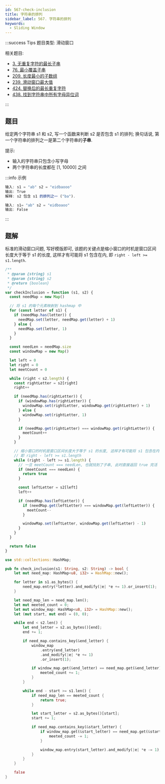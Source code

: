 ```yaml
---
id: 567-check-inclusion
title: 字符串的排列
sidebar_label: 567. 字符串的排列
keywords:
  - Sliding Window
---
```


:::success Tips
题目类型: 滑动窗口

相关题目:

- [3. 无重复字符的最长子串](/leetcode/medium/3-length-of-longest-substring)
- [76. 最小覆盖子串](/leetcode/hard/76-min-window)
- [209. 长度最小的子数组](/leetcode/medium/209-min-sub-array-len)
- [239. 滑动窗口最大值](/leetcode/hard/239-max-sliding-window)
- [424. 替换后的最长重复字符](/leetcode/medium/424-character-replacement)
- [438. 找到字符串中所有字母异位词](/leetcode/medium/438-find-anagrams)

:::

## 题目

给定两个字符串 s1 和 s2, 写一个函数来判断 s2 是否包含 s1 的排列; 换句话说, 第一个字符串的排列之一是第二个字符串的**子串**.

提示:

- 输入的字符串只包含小写字母
- 两个字符串的长度都在 [1, 10000] 之间

:::info 示例

```ts
输入: s1 = "ab" s2 = "eidbaooo"
输出: True
解释: s2 包含 s1 的排列之一 ("ba").
```

```ts
输入: s1= "ab" s2 = "eidboaoo"
输出: False

```

:::

## 题解

标准的滑动窗口问题, 写好模版即可, 该题的关键点是缩小窗口的时机是窗口区间长度大于等于 s1 的长度, 这样才有可能将 s1 包含在内, 即 `right - left >= s1.length`.


<Tabs>
  <TabItem value="JavaScript" label="JavaScript" default>

```ts
/**
 * @param {string} s1
 * @param {string} s2
 * @return {boolean}
 */
var checkInclusion = function (s1, s2) {
  const needMap = new Map()

  // 将 s1 的每个元素映射到 hashmap 中
  for (const letter of s1) {
    if (needMap.has(letter)) {
      needMap.set(letter, needMap.get(letter) + 1)
    } else {
      needMap.set(letter, 1)
    }
  }

  const needLen = needMap.size
  const windowMap = new Map()

  let left = 0
  let right = 0
  let meetCount = 0

  while (right < s2.length) {
    const rightLetter = s2[right]
    right++

    if (needMap.has(rightLetter)) {
      if (windowMap.has(rightLetter)) {
        windowMap.set(rightLetter, windowMap.get(rightLetter) + 1)
      } else {
        windowMap.set(rightLetter, 1)
      }

      if (needMap.get(rightLetter) === windowMap.get(rightLetter)) {
        meetCount++
      }
    }

    // 缩小窗口的时机是窗口区间长度大于等于 s1 的长度, 这样才有可能将 s1 包含在内
    // 即 right - left >= s1.length
    while (right - left >= s1.length) {
      // 一旦 meetCount === needLen, 也就找到了子串, 此时直接返回 true 完活
      if (meetCount === needLen) {
        return true
      }

      const leftLetter = s2[left]
      left++

      if (needMap.has(leftLetter)) {
        if (needMap.get(leftLetter) === windowMap.get(leftLetter)) {
          meetCount--
        }

        windowMap.set(leftLetter, windowMap.get(leftLetter) - 1)
      }
    }
  }

  return false
}
```

</TabItem>
<TabItem value="Rust" label="Rust">

```rust
use std::collections::HashMap;

pub fn check_inclusion(s1: String, s2: String) -> bool {
    let mut need_map: HashMap<u8, i32> = HashMap::new();

    for letter in s1.as_bytes() {
        need_map.entry(*letter).and_modify(|e| *e += 1).or_insert(1);
    }

    let need_map_len = need_map.len();
    let mut meeted_count = 0;
    let mut window_map: HashMap<u8, i32> = HashMap::new();
    let (mut start, mut end) = (0, 0);

    while end < s2.len() {
        let end_letter = s2.as_bytes()[end];
        end += 1;

        if need_map.contains_key(&end_letter) {
            window_map
                .entry(end_letter)
                .and_modify(|e| *e += 1)
                .or_insert(1);

            if window_map.get(&end_letter) == need_map.get(&end_letter) {
                meeted_count += 1;
            }
        }

        while end - start >= s1.len() {
            if need_map_len == meeted_count {
                return true;
            }

            let start_letter = s2.as_bytes()[start];
            start += 1;

            if need_map.contains_key(&start_letter) {
                if window_map.get(&start_letter) == need_map.get(&start_letter) {
                    meeted_count -= 1;
                }

                window_map.entry(start_letter).and_modify(|e| *e -= 1);
            }
        }
    }

    false
}
```

</TabItem>
</Tabs>

